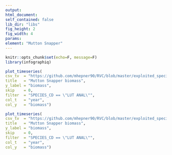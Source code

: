 ```yaml
---
output:
html_document:
self_contained: false
lib_dir: "libs"
fig_height: 2
fig_width: 4
params:
element: "Mutton Snapper"
---
```


```r
knitr::opts_chunk$set(echo=F, message=F)
library(infographiq)
```

```r
plot_timeseries(
csv_tv  = "https://github.com/mhepner90/RVC/blob/master/exploited_species/exploited_fk_bio.csv",
title   = "Mutton Snapper biomass",
y_label = "biomass",
skip    = 0,
filter  = "SPECIES_CD == \"LUT ANAL\"",
col_t   = "year",
col_y   = "biomass")
```

```r
plot_timeseries(
csv_tv  = "https://github.com/mhepner90/RVC/blob/master/exploited_species/exploited_fk_bio.csv",
title   = "Mutton Snapper biomass",
y_label = "biomass",
skip    = 0,
filter  = "SPECIES_CD == \"LUT ANAL\"",
col_t   = "year",
col_y   = "biomass")
```
